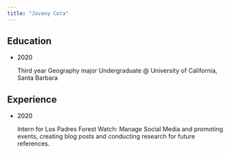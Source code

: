 ```yaml
---
title: "Jovany Cota"
---
```


## Education
- <p style="color:black">2020</p> Third year Geography major Undergraduate @ University of California, Santa Barbara

## Experience
- <p style="color:black">2020</p> Intern for Los Padres Forest     Watch: Manage Social Media and promoting events, creating blog posts and conducting research for future references. 